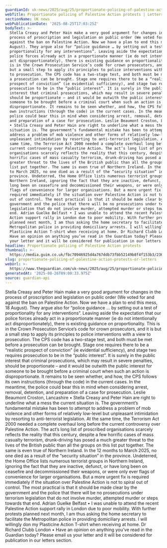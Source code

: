 ```yaml
---
guardianId: uk-news/2025/aug/25/proportionate-policing-of-palestine-action-protests
webTitle: Proportionate policing of Palestine Action protests | Letters
sectionName: UK news
webPublicationDate: '2025-08-25T17:03:25Z'
bodyText: >-
  Stella Creasy and Peter Hain make a very good argument for changes in the
  process of proscription and legislation on public order (We voted for and
  against the ban on Palestine Action. Now we have a plan to end this mess, 18
  August). They argue also for “police guidance … by setting out a test of
  proportionality for any interventions”. Leaving aside the expectation that our
  police forces already act in a proportionate manner (ie do not intentionally
  act disproportionately), there is existing guidance on proportionality. This
  is in the Crown Prosecution Service’s code for crown prosecutors, and it is
  but a small step to apply its principles to police interventions with a view
  to prosecution. The CPS code has a two-stage test, and both must be met before
  a prosecution can be brought. Stage one requires there to be a “realistic
  prospect of conviction” (ie evidential sufficiency), and stage two requires
  prosecution to be in the “public interest”. It is surely in the public
  interest that criminal prosecutions, which may result in severe penalties,
  should be proportionate – and it would be outwith the public interest for
  someone to be brought before a criminal court when such an action is
  disproportionate. It remains to be seen whether, and how, the CPS follows its
  own instructions (through the code) in the current cases. In the meantime, the
  police could bear this in mind when considering arrest, removal, detention,
  and preparation of a case for prosecution. Leslie Beaumont Croston, Lancashire
  • Stella Creasy and Peter Hain are right to underline what a mess the current
  situation is. The government’s fundamental mistake has been to attempt to
  address a problem of mob violence and other forms of relatively low-level but
  unpleasant intimidation by resorting to anti-terrorist legislation. At the
  same time, the Terrorism Act 2000 needed a complete overhaul long before the
  current controversy over Palestine Action. The act’s long list of proscribed
  organisations scarcely reflects the reality that this century, despite a few
  horrific cases of mass casualty terrorism, drunk-driving has posed a much
  greater threat to the lives of the British public than all the groups on this
  list put together. The same is even true of Northern Ireland. In the 12 months
  to March 2025, no one died as a result of the “security situation” in the
  province. Undeterred, the Home Office lists numerous terrorist groups in
  Northern Ireland, ignoring the fact that they are inactive, defunct, or have
  long been on ceasefire and decommissioned their weapons, or were only ever
  flags of convenience for larger organisations. But a more urgent fix is
  required immediately if the situation over Palestine Action is not to spiral
  out of control. The most practical is that it should be made clear by the
  government and the police that there will be no prosecutions under terrorism
  legislation that do not involve murder, attempted murder or steps towards that
  end. Adrian Guelke Belfast • I was unable to attend the recent Palestine
  Action support rally in London due to poor mobility. With further protests
  planned next month, I am thus asking the home secretary to facilitate the
  Metropolitan police in providing domiciliary arrests. I will willingly don my
  Plasticine Action T-shirt when receiving at home. Dr Richard Clubb London •
  Have an opinion on anything you’ve read in the Guardian today? Please email us
  your letter and it will be considered for publication in our letters section.
headline: Proportionate policing of Palestine Action protests
thumbnail: >-
  https://media.guim.co.uk/fbc70946925d4a767ddb73fbb52149b8f4f153b3/236_0_2366_1893/500.jpg
slug: proportionate-policing-of-palestine-action-protests-or-letters
webUrl: >-
  https://www.theguardian.com/uk-news/2025/aug/25/proportionate-policing-of-palestine-action-protests
generatedAt: '2025-08-26T09:00:33.975Z'
source: guardian-api
---
```

Stella Creasy and Peter Hain make a very good argument for changes in the process of proscription and legislation on public order (We voted for and against the ban on Palestine Action. Now we have a plan to end this mess, 18 August). They argue also for “police guidance … by setting out a test of proportionality for any interventions”. Leaving aside the expectation that our police forces already act in a proportionate manner (ie do not intentionally act disproportionately), there is existing guidance on proportionality. This is in the Crown Prosecution Service’s code for crown prosecutors, and it is but a small step to apply its principles to police interventions with a view to prosecution. The CPS code has a two-stage test, and both must be met before a prosecution can be brought. Stage one requires there to be a “realistic prospect of conviction” (ie evidential sufficiency), and stage two requires prosecution to be in the “public interest”. It is surely in the public interest that criminal prosecutions, which may result in severe penalties, should be proportionate – and it would be outwith the public interest for someone to be brought before a criminal court when such an action is disproportionate. It remains to be seen whether, and how, the CPS follows its own instructions (through the code) in the current cases. In the meantime, the police could bear this in mind when considering arrest, removal, detention, and preparation of a case for prosecution. Leslie Beaumont Croston, Lancashire • Stella Creasy and Peter Hain are right to underline what a mess the current situation is. The government’s fundamental mistake has been to attempt to address a problem of mob violence and other forms of relatively low-level but unpleasant intimidation by resorting to anti-terrorist legislation. At the same time, the Terrorism Act 2000 needed a complete overhaul long before the current controversy over Palestine Action. The act’s long list of proscribed organisations scarcely reflects the reality that this century, despite a few horrific cases of mass casualty terrorism, drunk-driving has posed a much greater threat to the lives of the British public than all the groups on this list put together. The same is even true of Northern Ireland. In the 12 months to March 2025, no one died as a result of the “security situation” in the province. Undeterred, the Home Office lists numerous terrorist groups in Northern Ireland, ignoring the fact that they are inactive, defunct, or have long been on ceasefire and decommissioned their weapons, or were only ever flags of convenience for larger organisations. But a more urgent fix is required immediately if the situation over Palestine Action is not to spiral out of control. The most practical is that it should be made clear by the government and the police that there will be no prosecutions under terrorism legislation that do not involve murder, attempted murder or steps towards that end. Adrian Guelke Belfast • I was unable to attend the recent Palestine Action support rally in London due to poor mobility. With further protests planned next month, I am thus asking the home secretary to facilitate the Metropolitan police in providing domiciliary arrests. I will willingly don my Plasticine Action T-shirt when receiving at home. Dr Richard Clubb London • Have an opinion on anything you’ve read in the Guardian today? Please email us your letter and it will be considered for publication in our letters section.
